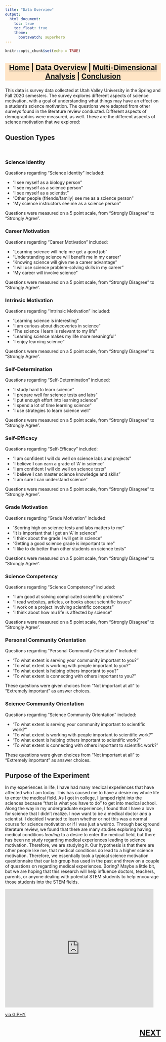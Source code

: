 ```yaml
---
title: "Data Overview"
output:
  html_document:
    toc: true
    toc_float: true
    theme:
      bootswatch: superhero
---
```


```r
knitr::opts_chunk$set(echo = TRUE)
```
<h3 style="background-color:bisque;text-align:center;font-size:165%;">[Home](https://pbischoff3.github.io/) | [Data Overview](https://pbischoff3.github.io/data_overview/) | [Multi-Dimensional Analysis](https://pbischoff3.github.io/mutli_dimensional_analysis/) | [Conclusion](https://pbischoff3.github.io/Conclusion/)</h3>

    
This data is survey data collected at Utah Valley University in the Spring and Fall 2020 semesters. The survey explores different aspects of science motivation, with a goal of understanding what things may have an effect on a student's science motivation. The questions were adapted from other surveys found in the literature review conducted. Different aspects of demographics were measured, as well. These are the different aspects of science motivation that we explored:
<br>

## **Question Types**
<br>

### Science Identity

Questions regarding "Science Identity" included:
<br>

  <ul>
    <li>"I see myself as a biology person"</li>
    <li>"I see myself as a science person"</li>
    <li>"I see myself as a scientist"</li>
    <li>"Other people (friends/family) see me as a science person"</li>
    <li>"My science instructors see me as a science person"</li>
  </ul>
Questions were measured on a 5 point scale, from "Strongly Disagree" to "Strongly Agree".

### Career Motivation

Questions regarding "Career Motivation" included:
<br>

  <ul>
    <li>"Learning science will help me get a good job"</li>
    <li>"Understanding science will benefit me in my career"</li>
    <li>"Knowing science will give me a career advantage"</li>
    <li>"I will use science problem-solving skills in my career"</li>
    <li>"My career will involve science"</li>
  </ul>
Questions were measured on a 5 point scale, from "Strongly Disagree" to "Strongly Agree".

### Intrinsic Motivation

Questions regarding "Intrinsic Motivation" included:
<br>

  <ul>
    <li>"Learning science is interesting"</li>
    <li>"I am curious about discoveries in science"</li>
    <li>"The science I learn is relevant to my life"</li>
    <li>"Learning science makes my life more meaningful"</li>
    <li>"I enjoy learning science"</li>
  </ul>
Questions were measured on a 5 point scale, from "Strongly Disagree" to "Strongly Agree".

### Self-Determination

Questions regarding "Self-Determination" included:
<br>

  <ul>
    <li>"I study hard to learn science"</li>
    <li>"I prepare well for science tests and labs"</li>
    <li>"I put enough effort into learning science"</li>
    <li>"I spend a lot of time learning science"</li>
    <li>"I use strategies to learn science well"</li>
  </ul>
Questions were measured on a 5 point scale, from "Strongly Disagree" to "Strongly Agree".

### Self-Efficacy 

Questions regarding "Self-Efficacy" included:
<br>

  <ul>
    <li>"I am confident I will do well on science labs and projects"</li>
    <li>"I believe I can earn a grade of 'A' in science"</li>
    <li>"I am confident I will do well on science tests"</li>
    <li>"I believe I can master science knowledge and skills"</li>
    <li>"I am sure I can understand science"</li>
  </ul>
Questions were measured on a 5 point scale, from "Strongly Disagree" to "Strongly Agree".

### Grade Motivation

Questions regarding "Grade Motivation" included:
<br>

  <ul>
    <li>"Scoring high on science tests and labs matters to me"</li>
    <li>"It is important that I get an 'A' in science"</li>
    <li>"I think about the grade I will get in science"</li>
    <li>"Getting a good science grade is important to me"</li>
    <li>"I like to do better than other students on science tests"</li>
  </ul>
Questions were measured on a 5 point scale, from "Strongly Disagree" to "Strongly Agree".

### Science Competency 

Questions regarding "Science Competency" included:
<br>

  <ul>
    <li>"I am good at solving complicated scientific problems"</li>
    <li>"I read websites, articles, or books about scientific issues"</li>
    <li>"I work on a project involving scientific concepts"</li>
    <li>"I think about how mu life is affected by science"</li>
  </ul>
Questions were measured on a 5 point scale, from "Strongly Disagree" to "Strongly Agree".

### Personal Community Orientation 

Questions regarding "Personal Community Orientation" included:
<br>

  <ul>
    <li>"To what extent is serving your community important to you?"</li>
    <li>"To what extent is working with people important to you?"</li>
    <li>"To what extent is helping others important to you?"</li>
    <li>"To what extent is connecting with others important to you?"</li>
  </ul>
  
These questions were given choices from "Not important at all" to "Extremely important" as answer choices. 
<br>

### Science Community Orientation

Questions regarding "Science Community Orientation" included:
<br>

  <ul>
    <li>"To what extent is serving your community important to scientific work?"</li>
    <li>"To what extent is working with people important to scientific work?"</li>
    <li>"To what extent is helping others important to scientific work?"</li>
    <li>"To what extent is connecting with others important to scientific work?"</li>
  </ul>

These questions were given choices from "Not important at all" to "Extremely important" as answer choices. 
<br>


## **Purpose of the Experiment**
In my experiences in life, I have had many medical experiences that have affected who I am today. This has caused me to have a desire my whole life to enter the medical field. As I got in college, I jumped right into the sciences because "that is what you have to do" to get into medical school. Along the way in my undergraduate experience, I found that I have a love for science that I didn't realize. I now want to be a medical doctor *and* a scientist. I decided I wanted to learn whether or not this was a normal course for science motivation or if I was just a weirdo. Through background literature review, we found that there are many studies exploring having medical conditions *leading* to a desire to enter the medical field, but there has been no study regarding medical experiences leading to science motivation. Therefore, we are studying it. Our hypothesis is that there are other people like me, that medical conditions do lead to a higher science motivation. Therefore, we essentially took a typical science motivation questionnaire that our lab group has used in the past and threw on a couple of questions on regarding medical experiences. Boring? Maybe a little bit, but we are hoping that this research will help influence doctors, teachers, parents, or anyone dealing with potential STEM students to help encourage those students into the STEM fields.

<iframe src="https://giphy.com/embed/iNQ2cIve8rUqI" width="480" height="384" frameBorder="0" class="giphy-embed" allowFullScreen></iframe><p><a href="https://giphy.com/gifs/iNQ2cIve8rUqI">via GIPHY</a></p>

<h3 style="text-align:right;font-size:180%;">[**NEXT**](https://pbischoff3.github.io/multi_dimensional_analysis/)

